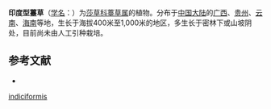 {{Speciesbox
| name = 印度型薹草
| status = 
| status_system = 
| image =
| genus = Carex
| species = indicaeformis
| authority = Wang et Tang ex P. C. Li
}}

'''印度型薹草'''（[[学名|学名]]：{{lang|la|''Carex indicaeformis''}}）为[[莎草科|莎草科]][[薹草属|薹草属]]的植物。分布于[[中国大陆|中国大陆]]的[[广西|广西]]、[[贵州|贵州]]、[[云南|云南]]、[[海南|海南]]等地，生长于海拔400米至1,000米的地区，多生长于密林下或山坡阴处，目前尚未由人工引种栽培。

== 参考文献 ==
<div class="references-small">
* {{cite web| url =http://www.bioinfo.cn/db05/KmzwSpecies.php?action=view&id=24922| title =印度型薹草| work =《中国高等植物数据库全库》| publisher =中国科学院微生物研究所| author =昆明植物研究所| accessdate =2009-02-25| deadurl =yes| archiveurl =https://web.archive.org/web/20160305082200/http://www.bioinfo.cn/db05/KmzwSpecies.php?action=view&id=24922| archivedate =2016-03-05}}
</div>
{{Taxonbar|from=Q2938513}}

{{DEFAULTSORT:Carex indiciformis}}
[[Category:薹草属|indiciformis]]


{{Carex-stub}}